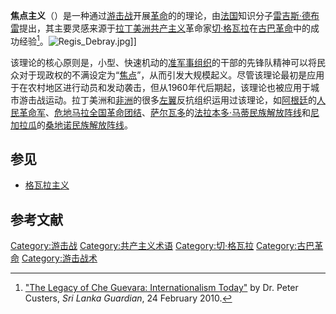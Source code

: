 '''焦点主义'''（{{lang-es|Foquismo}}）是一种通过[[游击战|游击战]]开展[[革命|革命]]的的理论，由[[法国|法国]]知识分子[[雷吉斯·德布雷|雷吉斯·德布雷]]提出，其主要灵感来源于[[拉丁美洲|拉丁美洲]][[共产主义|共产主义]]革命家[[切·格瓦拉|切·格瓦拉]]在[[古巴革命|古巴革命]]中的成功经验<ref name="SLG">[http://www.srilankaguardian.org/2010/02/legacy-of-che-guevara-internationalism.html "The Legacy of Che Guevara: Internationalism Today"] {{Wayback|url=http://www.srilankaguardian.org/2010/02/legacy-of-che-guevara-internationalism.html |date=20150924105218 }} by Dr. Peter Custers, ''Sri Lanka Guardian'', 24 February 2010.</ref>。[[File:Regis_Debray.jpg|thumb]]]]

该理论的核心原则是，小型、快速机动的[[准军事组织|准军事组织]]的干部的先锋队精神可以将民众对于现政权的不满设定为“[[焦点|焦点]]”，从而引发大规模起义。尽管该理论最初是应用于在农村地区进行动员和发动袭击，但从1960年代后期起，该理论也被应用于城市游击战运动。拉丁美洲和[[非洲|非洲]]的很多[[左翼|左翼]]反抗组织运用过该理论，如[[阿根廷|阿根廷]]的[[人民革命军_(阿根廷)|人民革命军]]、[[危地马拉全国革命团结|危地马拉全国革命团结]]、[[萨尔瓦多|萨尔瓦多]]的[[法拉本多·马蒂民族解放阵线|法拉本多·马蒂民族解放阵线]]和[[尼加拉瓜|尼加拉瓜]]的[[桑地诺民族解放阵线|桑地诺民族解放阵线]]。

== 参见 ==
*[[格瓦拉主义|格瓦拉主义]]

== 参考文献 ==
{{reflist}}
{{Che Guevara}}
[[Category:游击战|Category:游击战]]
[[Category:共产主义术语|Category:共产主义术语]]
[[Category:切·格瓦拉|Category:切·格瓦拉]]
[[Category:古巴革命|Category:古巴革命]]
[[Category:游击战术|Category:游击战术]]